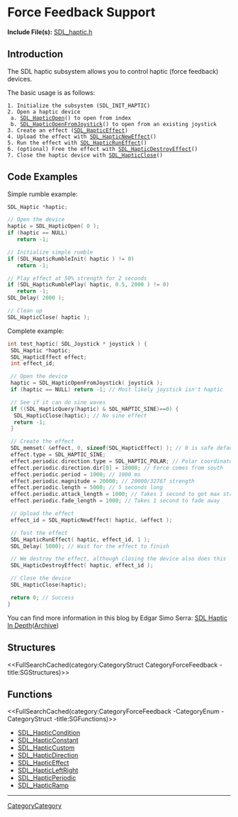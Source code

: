 = Force Feedback Support =

'''Include File(s):'''  [https://github.com/libsdl-org/SDL/blob/SDL2/include/SDL_haptic.h SDL_haptic.h]


== Introduction ==

The SDL haptic subsystem allows you to control haptic (force feedback) devices.

The basic usage is as follows:

 1. Initialize the subsystem (SDL_INIT_HAPTIC)
 2. Open a haptic device
  a. [[SDL_HapticOpen]]() to open from index
  b. [[SDL_HapticOpenFromJoystick]]() to open from an existing joystick
 3. Create an effect ([[SDL_HapticEffect]])
 4. Upload the effect with [[SDL_HapticNewEffect]]()
 5. Run the effect with [[SDL_HapticRunEffect]]()
 6. (optional) Free the effect with [[SDL_HapticDestroyEffect]]()
 7. Close the haptic device with [[SDL_HapticClose]]()

== Code Examples ==
Simple rumble example:
<syntaxhighlight lang='c++'>
SDL_Haptic *haptic;

// Open the device
haptic = SDL_HapticOpen( 0 );
if (haptic == NULL)
   return -1;

// Initialize simple rumble
if (SDL_HapticRumbleInit( haptic ) != 0)
   return -1;

// Play effect at 50% strength for 2 seconds
if (SDL_HapticRumblePlay( haptic, 0.5, 2000 ) != 0)
   return -1;
SDL_Delay( 2000 );

// Clean up
SDL_HapticClose( haptic );
</syntaxhighlight>

Complete example:
<syntaxhighlight lang='c++'>
int test_haptic( SDL_Joystick * joystick ) {
 SDL_Haptic *haptic;
 SDL_HapticEffect effect;
 int effect_id;

 // Open the device
 haptic = SDL_HapticOpenFromJoystick( joystick );
 if (haptic == NULL) return -1; // Most likely joystick isn't haptic

 // See if it can do sine waves
 if ((SDL_HapticQuery(haptic) & SDL_HAPTIC_SINE)==0) {
  SDL_HapticClose(haptic); // No sine effect
  return -1;
 }

 // Create the effect
 SDL_memset( &effect, 0, sizeof(SDL_HapticEffect) ); // 0 is safe default
 effect.type = SDL_HAPTIC_SINE;
 effect.periodic.direction.type = SDL_HAPTIC_POLAR; // Polar coordinates
 effect.periodic.direction.dir[0] = 18000; // Force comes from south
 effect.periodic.period = 1000; // 1000 ms
 effect.periodic.magnitude = 20000; // 20000/32767 strength
 effect.periodic.length = 5000; // 5 seconds long
 effect.periodic.attack_length = 1000; // Takes 1 second to get max strength
 effect.periodic.fade_length = 1000; // Takes 1 second to fade away

 // Upload the effect
 effect_id = SDL_HapticNewEffect( haptic, &effect );

 // Test the effect
 SDL_HapticRunEffect( haptic, effect_id, 1 );
 SDL_Delay( 5000); // Wait for the effect to finish

 // We destroy the effect, although closing the device also does this
 SDL_HapticDestroyEffect( haptic, effect_id );

 // Close the device
 SDL_HapticClose(haptic);

 return 0; // Success
}
</syntaxhighlight>
You can find more information in this blog by Edgar Simo Serra: [http://bobbens.dyndns.org/journal/2010/sdl_haptic/ SDL Haptic In Depth]([https://web.archive.org/web/20130728040700/http://bobbens.dyndns.org/journal/2010/sdl_haptic/ Archive])


<!-- #Remove this line and the ## below to use this markup if it becomes relevant to this category -->
<!-- #== Enumerations == -->
<!-- #<<FullSearchCached(category:CategoryEnum Category##### -title:SGEnumerations)>> -->

== Structures ==
<<FullSearchCached(category:CategoryStruct CategoryForceFeedback -title:SGStructures)>>

== Functions ==
<<FullSearchCached(category:CategoryForceFeedback -CategoryEnum -CategoryStruct -title:SGFunctions)>>

<!-- BEGIN CATEGORY LIST -->
* [[SDL_HapticCondition]]
* [[SDL_HapticConstant]]
* [[SDL_HapticCustom]]
* [[SDL_HapticDirection]]
* [[SDL_HapticEffect]]
* [[SDL_HapticLeftRight]]
* [[SDL_HapticPeriodic]]
* [[SDL_HapticRamp]]
<!-- END CATEGORY LIST -->

----
[[CategoryCategory]]
